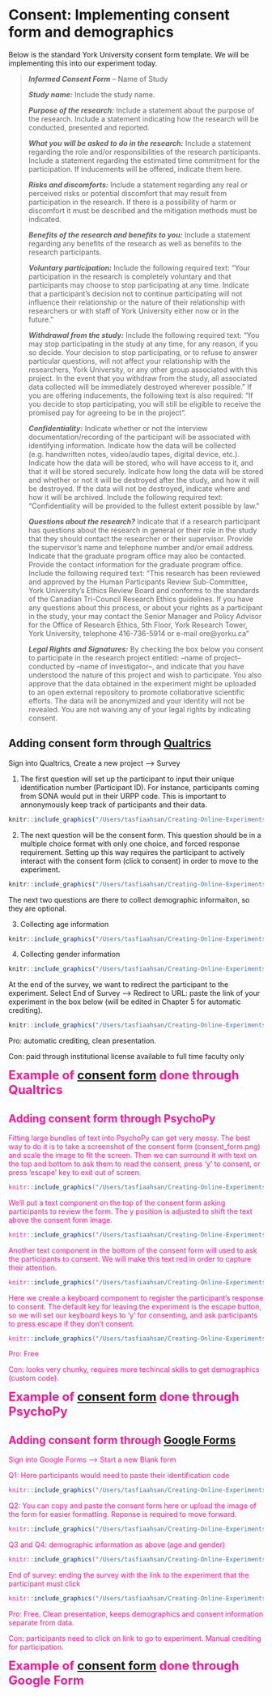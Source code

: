 # **Consent:** Implementing consent form and demographics 
Below is the standard York University consent form template. We will be implementing this into our experiment today.

>
***Informed Consent Form*** – Name of Study
>
***Study name:*** Include the study name. 
>
***Purpose of the research:*** Include a statement about the purpose of the research. Include a statement indicating how the research will be conducted, presented and reported. 
>
***What you will be asked to do in the research:*** Include a statement regarding the role and/or responsibilities of the research participants. Include a statement regarding the estimated time commitment for the participation. If inducements will be offered, indicate them here.
>
***Risks and discomforts:*** Include a statement regarding any real or perceived risks or potential discomfort that may result from participation in the research. If there is a possibility of harm or discomfort it must be described and the mitigation methods must be indicated. 
>
***Benefits of the research and benefits to you:*** Include a statement regarding any benefits of the research as well as benefits to the research participants. 
>
***Voluntary participation:*** Include the following required text: “Your participation in the research is completely voluntary and that participants may choose to stop participating at any time. Indicate that a participant’s decision not to continue participating will not influence their relationship or the nature of their relationship with researchers or with staff of York University either now or in the future.”
>
***Withdrawal from the study:*** Include the following required text: “You may stop participating in the study at any time, for any reason, if you so decide. Your decision to stop participating, or to refuse to answer particular questions, will not affect your relationship with the researchers, York University, or any other group associated with this project. In the event that you withdraw from the study, all associated data collected will be immediately destroyed wherever possible.” If you are offering inducements, the following text is also required: “If you decide to stop participating, you will still be eligible to receive the promised pay for agreeing to be in the project“.
>
***Confidentiality:*** Indicate whether or not the interview documentation/recording of the participant will be associated with identifying information. Indicate how the data will be collected (e.g. handwritten notes, video/audio tapes, digital device, etc.). Indicate how the data will be stored, who will have access to it, and that it will be stored securely. Indicate how long the data will be stored and whether or not it will be destroyed after the study, and how it will be destroyed. If the data will not be destroyed, indicate where and how it will be archived. Include the following required text: “Confidentiality will be provided to the fullest extent possible by law.” 
>
***Questions about the research?*** Indicate that if a research participant has questions about the research in general or their role in the study that they should contact the researcher or their supervisor. Provide the supervisor’s name and telephone number and/or email address. Indicate that the graduate program office may also be contacted. Provide the contact information for the graduate program office. Include the following required text: “This research has been reviewed and approved by the Human Participants Review Sub-Committee, York University’s Ethics Review Board and conforms to the standards of the Canadian Tri-Council Research Ethics guidelines. If you have any questions about this process, or about your rights as a participant in the study, your may contact the Senior Manager and Policy Advisor for the Office of Research Ethics, 5th Floor, York Research Tower, York University, telephone 416-736-5914 or e-mail ore@yorku.ca”
>
***Legal Rights and Signatures:*** By checking the box below you consent to participate in the research project entitled: --name of project-- conducted by --name of investigator--, and indicate that you have understood the nature of this project and wish to participate. You also approve that the data obtained in the experiment might be uploaded to an open external repository to promote collaborative scientific efforts. The data will be anonymized and your identity will not be revealed. You are not waiving any of your legal rights by indicating consent.
>

## Adding consent form through [Qualtrics](https://www.qualtrics.com/)

Sign into Qualtrics, Create a new project --> Survey

1. The first question will set up the participant to input their unique identification number (Participant ID). For instance, participants coming from SONA would put in their URPP code. This is important to annonymously keep track of participants and their data.

```r
knitr::include_graphics("/Users/tasfiaahsan/Creating-Online-Experiments-with-PsychoPy/images/Q1.png")
```


2. The next question will be the consent form. This question should be in a multiple choice format with only one choice, and forced response requirement. Setting up this way requires the participant to actively interact with the consent form (click to consent) in order to move to the experiment. 

```r
knitr::include_graphics("/Users/tasfiaahsan/Creating-Online-Experiments-with-PsychoPy/images/Q2.png")
```


The next two questions are there to collect demographic informaiton, so they are optional. 

3. Collecting age information
```r
knitr::include_graphics("/Users/tasfiaahsan/Creating-Online-Experiments-with-PsychoPy/images/Q3.png")
```

4. Collecting gender information 
```r
knitr::include_graphics("/Users/tasfiaahsan/Creating-Online-Experiments-with-PsychoPy/images/Q4.png")
```

At the end of the survey, we want to redirect the participant to the experiment. Select End of Survey --> Redirect to URL: paste the link of your experiment in the box below (will be edited in Chapter 5 for automatic crediting).

```r
knitr::include_graphics("/Users/tasfiaahsan/Creating-Online-Experiments-with-PsychoPy/images/end_of_survey.png")
```

Pro: automatic crediting, clean presentation. 

Con: paid through institutional license available to full time faculty only

<span style="color:DeepPink"><font size="5">
**Example of [consent form](https://yorkufoh.ca1.qualtrics.com/jfe/form/SV_dj4fJLAl9Fe5PNA) done through Qualtrics**
</font></style>


## Adding consent form through PsychoPy

Fitting large bundles of text into PsychoPy can get very messy. The best way to do it is to take a screenshot of the consent form (consent_form.png) and scale the image to fit the screen. Then we can surround it with text on the top and bottom to ask them to read the consent, press 'y' to consent, or press 'escape' key to exit out of screen. 

```r
knitr::include_graphics("/Users/tasfiaahsan/Creating-Online-Experiments-with-PsychoPy/images/consent_image.png")
```

We'll put a text component on the top of the consent form asking participants to review the form. The y position is adjusted to shift the text above the consent form image. 

```r
knitr::include_graphics("/Users/tasfiaahsan/Creating-Online-Experiments-with-PsychoPy/images/top_text.png")
```

Another text component in the bottom of the consent form will used to ask the participants to consent. We will make this text red in order to capture their attention. 

```r
knitr::include_graphics("/Users/tasfiaahsan/Creating-Online-Experiments-with-PsychoPy/images/bottom_text.png")
```

Here we create a keyboard component to register the participant's response to consent. The default key for leaving the experiment is the escape button, so we will set our keyboard keys to 'y' for consenting, and ask participants to press escape if they don't consent.

```r
knitr::include_graphics("/Users/tasfiaahsan/Creating-Online-Experiments-with-PsychoPy/images/key_consent.png")
```

Pro: Free

Con: looks very chunky, requires more techincal skills to get demographics (custom code).

<span style="color:DeepPink"><font size="5">
**Example of [consent form](https://run.pavlovia.org/Ahsant13/posner_online/) done through PsychoPy**
</font></style> 


## Adding consent form through [Google Forms](https://www.google.ca/forms/about/)

Sign into Google Forms --> Start a new Blank form

Q1: Here participants would need to paste their identification code
```r
knitr::include_graphics("/Users/tasfiaahsan/Creating-Online-Experiments-with-PsychoPy/images/q1_form.png")
```


Q2: You can copy and paste the consent form here or upload the image of the form for easier formatting. Reponse is required to move forward.
```r
knitr::include_graphics("/Users/tasfiaahsan/Creating-Online-Experiments-with-PsychoPy/images/q2_form.png")
```


Q3 and Q4: demographic information as above (age and gender)
```r
knitr::include_graphics("/Users/tasfiaahsan/Creating-Online-Experiments-with-PsychoPy/images/q3_q4_form.png")
```

End of survey: ending the survey with the link to the experiment that the participant must click
```r
knitr::include_graphics("/Users/tasfiaahsan/Creating-Online-Experiments-with-PsychoPy/images/ending_form.png")
```

Pro: Free. Clean presentation, keeps demographics and consent information separate from data.

Con: participants need to click on link to go to experiment. Manual crediting for participation. 

<span style="color:DeepPink"><font size="5">
**Example of [consent form](https://docs.google.com/forms/d/e/1FAIpQLSe7X2-_QT-aO43G-Rl840dx5t4tJja4rU2AKUcr4fgao8FarQ/viewform?usp=sf_link) done through Google Form**
</font></style>









